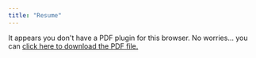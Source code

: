```yaml
---
title: "Resume"
---
```


```{=html}
<object data="Resume2.pdf" type="application/pdf" width="100%" height="100%" style="min-height:100vh;">
    <p>It appears you don't have a PDF plugin for this browser.
    No worries... you can <a href="Resume2.pdf">click here to
    download the PDF file.</a></p>
</object>
```
